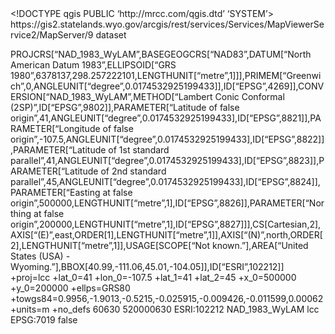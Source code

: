 <!DOCTYPE qgis PUBLIC 'http://mrcc.com/qgis.dtd' 'SYSTEM'>
<qgis version="3.32.0-Lima">
  <identifier>https://gis2.statelands.wyo.gov/arcgis/rest/services/Services/MapViewerService2/MapServer/9</identifier>
  <parentidentifier></parentidentifier>
  <language></language>
  <type>dataset</type>
  <title>WindLeases</title>
  <abstract></abstract>
  <links>
    <link name="Source" url="https://gis2.statelands.wyo.gov/arcgis/rest/services/Services/MapViewerService2/MapServer/9" description="" format="" type="WWW:LINK" size="" mimeType=""/>
  </links>
  <dates/>
  <fees></fees>
  <encoding></encoding>
  <crs>
    <spatialrefsys nativeFormat="Wkt">
      <wkt>PROJCRS["NAD_1983_WyLAM",BASEGEOGCRS["NAD83",DATUM["North American Datum 1983",ELLIPSOID["GRS 1980",6378137,298.257222101,LENGTHUNIT["metre",1]]],PRIMEM["Greenwich",0,ANGLEUNIT["degree",0.0174532925199433]],ID["EPSG",4269]],CONVERSION["NAD_1983_WyLAM",METHOD["Lambert Conic Conformal (2SP)",ID["EPSG",9802]],PARAMETER["Latitude of false origin",41,ANGLEUNIT["degree",0.0174532925199433],ID["EPSG",8821]],PARAMETER["Longitude of false origin",-107.5,ANGLEUNIT["degree",0.0174532925199433],ID["EPSG",8822]],PARAMETER["Latitude of 1st standard parallel",41,ANGLEUNIT["degree",0.0174532925199433],ID["EPSG",8823]],PARAMETER["Latitude of 2nd standard parallel",45,ANGLEUNIT["degree",0.0174532925199433],ID["EPSG",8824]],PARAMETER["Easting at false origin",500000,LENGTHUNIT["metre",1],ID["EPSG",8826]],PARAMETER["Northing at false origin",200000,LENGTHUNIT["metre",1],ID["EPSG",8827]]],CS[Cartesian,2],AXIS["(E)",east,ORDER[1],LENGTHUNIT["metre",1]],AXIS["(N)",north,ORDER[2],LENGTHUNIT["metre",1]],USAGE[SCOPE["Not known."],AREA["United States (USA) - Wyoming."],BBOX[40.99,-111.06,45.01,-104.05]],ID["ESRI",102212]]</wkt>
      <proj4>+proj=lcc +lat_0=41 +lon_0=-107.5 +lat_1=41 +lat_2=45 +x_0=500000 +y_0=200000 +ellps=GRS80 +towgs84=0.9956,-1.9013,-0.5215,-0.025915,-0.009426,-0.011599,0.00062 +units=m +no_defs</proj4>
      <srsid>60630</srsid>
      <srid>520000630</srid>
      <authid>ESRI:102212</authid>
      <description>NAD_1983_WyLAM</description>
      <projectionacronym>lcc</projectionacronym>
      <ellipsoidacronym>EPSG:7019</ellipsoidacronym>
      <geographicflag>false</geographicflag>
    </spatialrefsys>
  </crs>
  <extent>
    <spatial crs="ESRI:102212" miny="201096.90959999896585941" minx="212183.58969999803230166" maxy="506815.21449999883770943" minz="0" maxx="746483.32090000063180923" maxz="0" dimensions="2"/>
  </extent>
</qgis>
